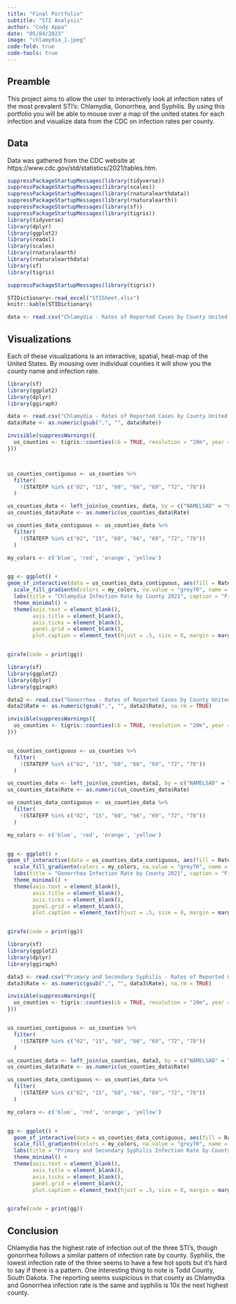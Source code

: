 ```yaml
---
title: "Final Portfolio"
subtitle: "STI Analysis"
author: "Cody Appa"
date: "05/04/2023"
image: "chlamydia_1.jpeg"
code-fold: true
code-tools: true
---
```


## Preamble

This project aims to allow the user to interactively look at infection rates of the most prevalent STI's: Chlamydia, Gonorrhea, and Syphilis. By using this portfolio you will be able to mouse over a map of the united states for each infection and visualize data from the CDC on infection rates per county.

## Data

Data was gathered from the CDC website at https://www.cdc.gov/std/statistics/2021/tables.htm.

```r
suppressPackageStartupMessages(library(tidyverse))
suppressPackageStartupMessages(library(scales))
suppressPackageStartupMessages(library(rnaturalearthdata))
suppressPackageStartupMessages(library(rnaturalearth))
suppressPackageStartupMessages(library(sf))
suppressPackageStartupMessages(library(tigris))
library(tidyverse)
library(dplyr)
library(ggplot2)
library(readxl)
library(scales)
library(rnaturalearth)
library(rnaturalearthdata)
library(sf)
library(tigris)

suppressPackageStartupMessages(library(tigris))

STIDictionary<-read_excel("STISheet.xlsx")
knitr::kable(STIDictionary)
```

```r
data <- read.csv("Chlamydia - Rates of Reported Cases by County United States 2021 .csv")
```

## Visualizations

Each of these visualizations is an interactive, spatial, heat-map of the United States. By mousing over individual counties it will show you the county name and infection rate.

```r
library(sf)
library(ggplot2)
library(dplyr)
library(ggiraph)

data <- read.csv("Chlamydia - Rates of Reported Cases by County United States 2021 .csv", header = TRUE)
data$Rate <- as.numeric(gsub(",", "", data$Rate))

invisible(suppressWarnings({
  us_counties <- tigris::counties(cb = TRUE, resolution = "20m", year = 2020, class = "sf", progress = FALSE)
}))



us_counties_contiguous <- us_counties %>% 
  filter(
    !(STATEFP %in% c("02", "15", "60", "66", "69", "72", "78"))
  )

us_counties_data <- left_join(us_counties, data, by = c("NAMELSAD" = "County", "STATE_NAME" = "State"))
us_counties_data$Rate <- as.numeric(us_counties_data$Rate)

us_counties_data_contiguous <- us_counties_data %>% 
  filter(
    !(STATEFP %in% c("02", "15", "60", "66", "69", "72", "78"))
  )

my_colors <- c('blue', 'red', 'orange', 'yellow')


gg <- ggplot() +
geom_sf_interactive(data = us_counties_data_contiguous, aes(fill = Rate, tooltip = paste(NAMELSAD, "<br>", STATE_NAME, "<br>", "Rate:", Rate)), color = "grey", size = 0.1) +
  scale_fill_gradientn(colors = my_colors, na.value = "grey70", name = "Rate") + 
  labs(title = "Chlamydia Infection Rate by County 2021", caption = "Figure 1: Total infection rate of chlamydia by county") +
  theme_minimal() +
  theme(axis.text = element_blank(),
        axis.title = element_blank(),
        axis.ticks = element_blank(),
        panel.grid = element_blank(),
        plot.caption = element_text(hjust = .5, size = 8, margin = margin(t = 10, r = 10)))


girafe(code = print(gg))
```

```r
library(sf)
library(ggplot2)
library(dplyr)
library(ggiraph)

data2 <- read.csv("Gonorrhea - Rates of Reported Cases by County United States 2021 .csv", header = TRUE)
data2$Rate <- as.numeric(gsub(",", "", data2$Rate), na.rm = TRUE)

invisible(suppressWarnings({
  us_counties <- tigris::counties(cb = TRUE, resolution = "20m", year = 2020, class = "sf", progress = FALSE)
}))


us_counties_contiguous <- us_counties %>% 
  filter(
    !(STATEFP %in% c("02", "15", "60", "66", "69", "72", "78"))
  )

us_counties_data <- left_join(us_counties, data2, by = c("NAMELSAD" = "County", "STATE_NAME" = "State"))
us_counties_data$Rate <- as.numeric(us_counties_data$Rate)

us_counties_data_contiguous <- us_counties_data %>% 
  filter(
    !(STATEFP %in% c("02", "15", "60", "66", "69", "72", "78"))
  )

my_colors <- c('blue', 'red', 'orange', 'yellow')


gg <- ggplot() +
geom_sf_interactive(data = us_counties_data_contiguous, aes(fill = Rate, tooltip = paste(NAMELSAD, "<br>", STATE_NAME, "<br>", "Rate:", Rate)), color = "grey", size = 0.1) +
  scale_fill_gradientn(colors = my_colors, na.value = "grey70", name = "Rate") + 
  labs(title = "Gonorrhea Infection Rate by County 2021", caption = "Figure 2: Total infection rate of gonorrhea by county") +
  theme_minimal() +
  theme(axis.text = element_blank(),
        axis.title = element_blank(),
        axis.ticks = element_blank(),
        panel.grid = element_blank(),
        plot.caption = element_text(hjust = .5, size = 8, margin = margin(t = 10, r = 10)))


girafe(code = print(gg))


```

```r
library(sf)
library(ggplot2)
library(dplyr)
library(ggiraph)

data3 <- read.csv("Primary and Secondary Syphilis - Rates of Reported Cases by County United States 2021 .csv", header = TRUE)
data3$Rate <- as.numeric(gsub(",", "", data3$Rate), na.rm = TRUE)

invisible(suppressWarnings({
  us_counties <- tigris::counties(cb = TRUE, resolution = "20m", year = 2020, class = "sf", progress = FALSE)
}))


us_counties_contiguous <- us_counties %>% 
  filter(
    !(STATEFP %in% c("02", "15", "60", "66", "69", "72", "78"))
  )

us_counties_data <- left_join(us_counties, data3, by = c("NAMELSAD" = "County", "STATE_NAME" = "State"))
us_counties_data$Rate <- as.numeric(us_counties_data$Rate)

us_counties_data_contiguous <- us_counties_data %>% 
  filter(
    !(STATEFP %in% c("02", "15", "60", "66", "69", "72", "78"))
  )

my_colors <- c('blue', 'red', 'orange', 'yellow')


gg <- ggplot() +
  geom_sf_interactive(data = us_counties_data_contiguous, aes(fill = Rate, tooltip = paste(NAMELSAD, "<br>", STATE_NAME, "<br>", "Rate:", Rate)), color = "grey", size = 0.1) +
  scale_fill_gradientn(colors = my_colors, na.value = "grey70", name = "Rate") + 
  labs(title = "Primary and Secondary Syphilis Infection Rate by County 2021", caption = "Figure 3: Total infection rate of primary and secondary Syphilis by county") +
  theme_minimal() +
  theme(axis.text = element_blank(),
        axis.title = element_blank(),
        axis.ticks = element_blank(),
        panel.grid = element_blank(),
        plot.caption = element_text(hjust = .5, size = 8, margin = margin(t = 10, r = 10)))


girafe(code = print(gg))


```

## Conclusion

Chlamydia has the highest rate of infection out of the three STI's, though gonorrhea follows a similar pattern of infection rate by county. Syphilis, the lowest infection rate of the three seems to have a few hot spots but it's hard to say if there is a pattern. One interesting thing to note is Todd County, South Dakota. The reporting seems suspicious in that county as Chlamydia and Gonorrhea infection rate is the same and syphilis is 10x the next highest county.
